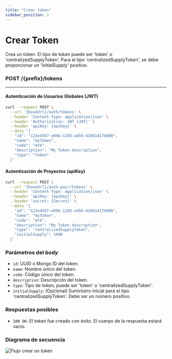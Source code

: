 ```yaml
---
title: "Crear token"
sidebar_position: 1
---
```


# Crear Token

Crea un token. El tipo de token puede ser 'token' o 'centralizedSupplyToken'. Para el tipo 'centralizedSupplyToken', se debe proporcionar un 'initialSupply' positivo.

### <span>POST</span> /{prefix}/tokens

---

#### Autenticación de Usuarios Globales (JWT)

```bash
curl --request POST \
  --url '{baseUrl}/auth/tokens' \
  --header 'Content-Type: application/json' \
  --header 'Authorization: JWT {JWT}' \
  --header 'apiKey: {apiKey}' \
  --data '{
    "id": "123e4567-e89b-12d3-a456-426614174000",
    "name": "myToken",
    "code": "mtk",
    "description": "My Token description",
    "type": "token"
  }'
```

#### Autenticación de Proyectos (apiKey)

```bash
curl --request POST \
  --url '{baseUrl}/auth-pair/tokens' \
  --header 'Content-Type: application/json' \
  --header 'apiKey: {apiKey}' \
  --header 'secret: {Secret}' \
  --data '{
    "id": "123e4567-e89b-12d3-a456-426614174000",
    "name": "myToken",
    "code": "mtk",
    "description": "My Token description",
    "type": "centralizedSupplyToken",
    "initialSupply": 1000
  }'
```

### Parámetros del _body_

- `id`: UUID o Mongo ID del token.
- `name`: Nombre único del token.
- `code`: Código único del token.
- `description`: Descripción del token.
- `type`: Tipo de token, puede ser 'token' o 'centralizedSupplyToken'.
- `initialSupply`: (Opcional) Suministro inicial para el tipo 'centralizedSupplyToken'. Debe ser un número positivo.

### Respuestas posibles

- `200 OK`: El token fue creado con éxito. El cuerpo de la respuesta estará vacío.

### Diagrama de secuencia

![Flujo crear un token](./createToken.png "FlowCreateToken")
